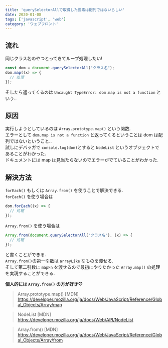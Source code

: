 ```yaml
---
title: 'querySelectorAllで取得した要素は配列ではないらしい'
date: 2020-01-08
tags: ['javascript', 'web']
category: 'ウェブフロント'
---
```


## 流れ

同じクラス名のやつとってきてループ処理したい!

```javascript
const dom = document.querySelectorAll("クラス名");
dom.map((x) => {
  // 処理
});
```

そしたら返ってくるのは `Uncaught TypeError: dom.map is not a function` という..

## 原因

実行しようとしているのは `Array.prototype.map()` という関数.\
エラーとして `dom.map is not a function` と返ってくるということは dom は配列ではないということ..\
試しにデバッガで `console.log(dom)`とすると `NodeList` というオブジェクトであることがわかった.\
ドキュメントには map は見当たらないのでエラーがでていることがわかった.

## 解決方法

`forEach()` もしくは `Array.from()` を使うことで解決できる.\
`forEach()` を使う場合は

```javascript
dom.forEach((x) => {
  // 処理
});
```

`Array.from()` を使う場合は

```javascript
Array.from(document.querySelectorAll("クラス名"), (x) => {
  // 処理
});
```

と書くことができる.\
`Array.from()`の第一引数は `arrayLike` なものを渡せる.\
そして第二引数に `mapFn` を渡せるので最初にやりたかった `Array.map()` の処理を実現することができる.

**個人的には `Array.from()` の方が好き♡**

> Array.prototype.map() [MDN]\
> https://developer.mozilla.org/ja/docs/Web/JavaScript/Reference/Global_Objects/Array/map

> NodeList [MDN]\
> https://developer.mozilla.org/ja/docs/Web/API/NodeList

> Array.from() [MDN]\
> https://developer.mozilla.org/ja/docs/Web/JavaScript/Reference/Global_Objects/Array/from
